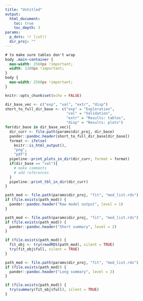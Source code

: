 ```yaml
---
title: "Untitled"
output: 
  html_document:
    toc: true
    toc_depth: 3
params:
  p_dots: !r list()
  dir_proj: ""
---
```


```css
# to make sure tables don't wrap
body .main-container {
  max-width: 2560px !important;
  width: 1280px !important;
}
body {
  max-width: 2560px !important;
}
```

```r
knitr::opts_chunk$set(echo = FALSE)
```

```r
dir_base_vec <- c("exp", "val", "extr", "disp")
short_to_full_dir_base <- c("exp" = "Exploration", 
                            "val" = "Validation", 
                            "extr" = "Results: tables", 
                            "disp" = "Results: plots")
for(dir_base in dir_base_vec){
  dir_curr <- file.path(params$dir_proj, dir_base)
  pander::pandoc.header(short_to_full_dir_base[dir_base])
  format <- ifelse(
    knitr::is_html_output(),
    "png", 
    "pdf")
  pipeline::print_plots_in_dir(dir_curr, format = format)
  if(dir_base == "val"){
    # make comments
    # add references
  }
  pipeline::print_tbl_in_dir(dir_curr)
}

```

```r
path_mod <- file.path(params$dir_proj, "fit", "mod_list.rds")
if (file.exists(path_mod)) {
  pander::pandoc.header("Raw model output", level = 1)
}
```

```r
path_mod <- file.path(params$dir_proj, "fit", "mod_list.rds")
if (file.exists(path_mod)) {
  pander::pandoc.header("Short summary", level = 2)
}
```

```r
if (file.exists(path_mod)) {
  fit_obj <- try(readRDS(path_mod), silent = TRUE)
  try(fit_obj$full, silent = TRUE)
}
```

```r
path_mod <- file.path(params$dir_proj, "fit", "mod_list.rds")
if (file.exists(path_mod)) {
  pander::pandoc.header("Long summary", level = 2)
}
```

```r
if (file.exists(path_mod)) {
  try(summary(fit_obj$full), silent = TRUE)
}
```
